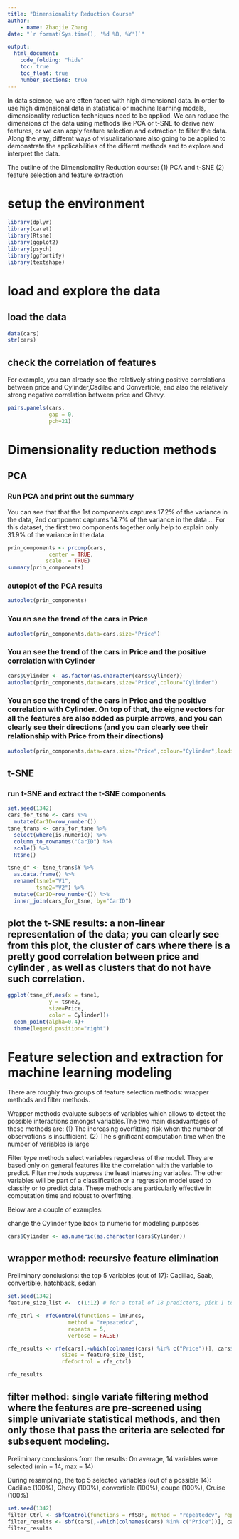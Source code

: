 ```yaml
---
title: "Dimensionality Reduction Course"
author:
    - name: Zhaojie Zhang
date: "`r format(Sys.time(), '%d %B, %Y')`"

output:
  html_document: 
    code_folding: "hide"
    toc: true
    toc_float: true
    number_sections: true
---
```


In data science, we are often faced with high dimensional data. In order to use high dimensional data in statistical or machine learning models, dimensionality reduction techniques need to be applied. We can reduce the dimensions of the data using methods like PCA or t-SNE to derive new features, or we can apply feature selection and extraction to filter the data. Along the way, differnt ways of visualizationare also going to be applied to demonstrate the applicabilities of the differnt methods and to explore and interpret the data.

The outline of the Dimensionality Reduction course:
(1) PCA and t-SNE 
(2) feature selection and feature extraction

# setup the environment
```r
library(dplyr)
library(caret)
library(Rtsne)
library(ggplot2)
library(psych)
library(ggfortify)
library(textshape)
```



# load and explore the data
## load the data
```r
data(cars)
str(cars)
```

## check the correlation of features
For example, you can already see the relatively string positive correlations between price and Cylinder,Cadilac and Convertible, and also the relatively strong negative correlation between price and Chevy.
```r
pairs.panels(cars,
             gap = 0,
             pch=21)
```


# Dimensionality reduction methods
## PCA
### Run PCA and print out the summary
You can see that that the 1st components captures 17.2% of the variance in the data, 2nd component captures 14.7% of the variance in the data ... For this dataset, the first two components together only help to explain only 31.9% of the variance in the data.
```r
prin_components <- prcomp(cars,
             center = TRUE,
            scale. = TRUE)
summary(prin_components)
```



### autoplot of the PCA results
```r
autoplot(prin_components)
```
### You an see the trend of the cars in Price
```r
autoplot(prin_components,data=cars,size="Price")
```
### You an see the trend of the cars in Price and the positive correlation with Cylinder
```r
cars$Cylinder <- as.factor(as.character(cars$Cylinder))
autoplot(prin_components,data=cars,size="Price",colour="Cylinder")
```
### You an see the trend of the cars in Price and the positive correlation with Cylinder. On top of that, the eigne vectors for all the features are also added as purple arrows, and you can clearly see their directions (and you can clearly see their relationship with Price from their directions)
```r
autoplot(prin_components,data=cars,size="Price",colour="Cylinder",loadings.colour = 'purple',loadings=TRUE,loadings.label = TRUE, loadings.label.size = 3)
```

## t-SNE
### run t-SNE and extract the t-SNE components
```r
set.seed(1342)
cars_for_tsne <- cars %>%
  mutate(CarID=row_number()) 
tsne_trans <- cars_for_tsne %>%
  select(where(is.numeric)) %>%
  column_to_rownames("CarID") %>%
  scale() %>% 
  Rtsne()

tsne_df <- tsne_trans$Y %>% 
  as.data.frame() %>%
  rename(tsne1="V1",
         tsne2="V2") %>%
  mutate(CarID=row_number()) %>%
  inner_join(cars_for_tsne, by="CarID")
```

## plot the t-SNE results: a non-linear representation of the data; you can clearly see from this plot, the cluster of cars where there is a pretty good correlation between price and cylinder , as well as clusters that do not have such correlation.
```r
ggplot(tsne_df,aes(x = tsne1, 
             y = tsne2,
             size=Price,
             color = Cylinder))+
  geom_point(alpha=0.4)+
  theme(legend.position="right")
```


# Feature selection and extraction for machine learning modeling
There are roughly two groups of feature selection methods: wrapper methods and filter methods. 

Wrapper methods evaluate subsets of variables which allows to detect the possible interactions amongst variables.The two main disadvantages of these methods are: 
(1) The increasing overfitting risk when the number of observations is insufficient.
(2) The significant computation time when the number of variables is large

Filter type methods select variables regardless of the model. They are based only on general features like the correlation with the variable to predict. Filter methods suppress the least interesting variables. The other variables will be part of a classification or a regression model used to classify or to predict data. These methods are particularly effective in computation time and robust to overfitting.

Below are a couple of examples:

change the Cylinder type back tp numeric for modeling purposes
```r
cars$Cylinder <- as.numeric(as.character(cars$Cylinder))
```


## wrapper method: recursive feature elimination
Preliminary conclusions: the top 5 variables (out of 17):
   Cadillac, Saab, convertible, hatchback, sedan
```r
set.seed(1342)
feature_size_list <-  c(1:12) # for a total of 18 predictors, pick 1 to 10 predictors

rfe_ctrl <- rfeControl(functions = lmFuncs,
                   method = "repeatedcv",
                   repeats = 5,
                   verbose = FALSE)

rfe_results <- rfe(cars[,-which(colnames(cars) %in% c("Price"))], cars$Price,
                 sizes = feature_size_list,
                 rfeControl = rfe_ctrl)

rfe_results 
```


## filter method: single variate filtering method where the features are pre-screened using simple univariate statistical methods, and then only those that pass the criteria are selected for subsequent modeling.

Preliminary conclusions from the results:
On average, 14 variables were selected (min = 14, max = 14)

During resampling, the top 5 selected variables (out of a possible 14):
   Cadillac (100%), Chevy (100%), convertible (100%), coupe (100%), Cruise (100%)
```r
set.seed(1342)
filter_Ctrl <- sbfControl(functions = rfSBF, method = "repeatedcv", repeats = 5)
filter_results <- sbf(cars[,-which(colnames(cars) %in% c("Price"))], cars$Price, sbfControl = filter_Ctrl)
filter_results
```



